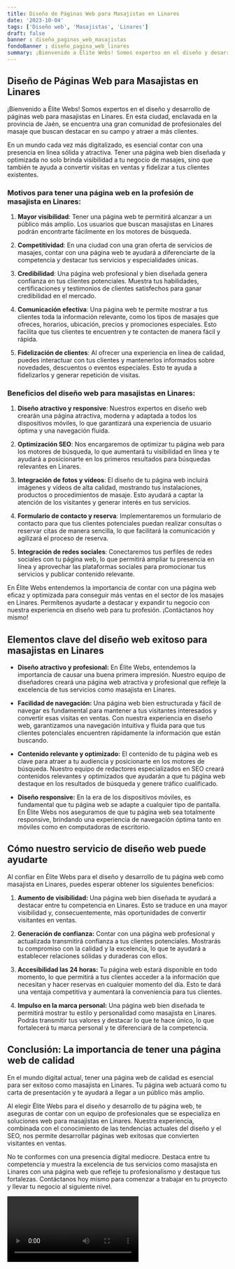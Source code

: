 ```yaml
---
title: Diseño de Páginas Web para Masajistas en Linares
date: '2023-10-04'
tags: ['Diseño web', 'Masajistas', 'Linares']
draft: false
banner : diseño_paginas_web_masajistas
fondoBanner : diseño_pagina_web_linares
summary: ¡Bienvenido a Élite Webs! Somos expertos en el diseño y desarrollo de páginas web para masajistas en Linares. En esta ciudad, enclavada en la provincia de Jaén, se encuentra una gran comunidad de profesionales del masaje que buscan destacar en su campo y atraer a más clientes.
---
```


## Diseño de Páginas Web para Masajistas en Linares

¡Bienvenido a Élite Webs! Somos expertos en el diseño y desarrollo de páginas web para masajistas en Linares. En esta ciudad, enclavada en la provincia de Jaén, se encuentra una gran comunidad de profesionales del masaje que buscan destacar en su campo y atraer a más clientes.

En un mundo cada vez más digitalizado, es esencial contar con una presencia en línea sólida y atractiva. Tener una página web bien diseñada y optimizada no solo brinda visibilidad a tu negocio de masajes, sino que también te ayuda a convertir visitas en ventas y fidelizar a tus clientes existentes.

### Motivos para tener una página web en la profesión de masajista en Linares:

1. **Mayor visibilidad**: Tener una página web te permitirá alcanzar a un público más amplio. Los usuarios que buscan masajistas en Linares podrán encontrarte fácilmente en los motores de búsqueda.

2. **Competitividad**: En una ciudad con una gran oferta de servicios de masajes, contar con una página web te ayudará a diferenciarte de la competencia y destacar tus servicios y especialidades únicas.

3. **Credibilidad**: Una página web profesional y bien diseñada genera confianza en tus clientes potenciales. Muestra tus habilidades, certificaciones y testimonios de clientes satisfechos para ganar credibilidad en el mercado.

4. **Comunicación efectiva**: Una página web te permite mostrar a tus clientes toda la información relevante, como los tipos de masajes que ofreces, horarios, ubicación, precios y promociones especiales. Esto facilita que tus clientes te encuentren y te contacten de manera fácil y rápida.

5. **Fidelización de clientes**: Al ofrecer una experiencia en línea de calidad, puedes interactuar con tus clientes y mantenerlos informados sobre novedades, descuentos o eventos especiales. Esto te ayuda a fidelizarlos y generar repetición de visitas.

### Beneficios del diseño web para masajistas en Linares:

1. **Diseño atractivo y responsive**: Nuestros expertos en diseño web crearán una página atractiva, moderna y adaptada a todos los dispositivos móviles, lo que garantizará una experiencia de usuario óptima y una navegación fluida.

2. **Optimización SEO**: Nos encargaremos de optimizar tu página web para los motores de búsqueda, lo que aumentará tu visibilidad en línea y te ayudará a posicionarte en los primeros resultados para búsquedas relevantes en Linares.

3. **Integración de fotos y vídeos**: El diseño de tu página web incluirá imágenes y vídeos de alta calidad, mostrando tus instalaciones, productos o procedimientos de masaje. Esto ayudará a captar la atención de los visitantes y generar interés en tus servicios.

4. **Formulario de contacto y reserva**: Implementaremos un formulario de contacto para que tus clientes potenciales puedan realizar consultas o reservar citas de manera sencilla, lo que facilitará la comunicación y agilizará el proceso de reserva.

5. **Integración de redes sociales**: Conectaremos tus perfiles de redes sociales con tu página web, lo que permitirá ampliar tu presencia en línea y aprovechar las plataformas sociales para promocionar tus servicios y publicar contenido relevante.

En Élite Webs entendemos la importancia de contar con una página web eficaz y optimizada para conseguir más ventas en el sector de los masajes en Linares. Permítenos ayudarte a destacar y expandir tu negocio con nuestra experiencia en diseño web para tu profesión. ¡Contáctanos hoy mismo!

<GifSeo />

<Cta />

## Elementos clave del diseño web exitoso para masajistas en Linares

- **Diseño atractivo y profesional:** En Élite Webs, entendemos la importancia de causar una buena primera impresión. Nuestro equipo de diseñadores creará una página web atractiva y profesional que refleje la excelencia de tus servicios como masajista en Linares.

- **Facilidad de navegación:** Una página web bien estructurada y fácil de navegar es fundamental para mantener a tus visitantes interesados y convertir esas visitas en ventas. Con nuestra experiencia en diseño web, garantizamos una navegación intuitiva y fluida para que tus clientes potenciales encuentren rápidamente la información que están buscando.

- **Contenido relevante y optimizado:** El contenido de tu página web es clave para atraer a tu audiencia y posicionarte en los motores de búsqueda. Nuestro equipo de redactores especializados en SEO creará contenidos relevantes y optimizados que ayudarán a que tu página web destaque en los resultados de búsqueda y genere tráfico cualificado.

- **Diseño responsive:** En la era de los dispositivos móviles, es fundamental que tu página web se adapte a cualquier tipo de pantalla. En Élite Webs nos aseguramos de que tu página web sea totalmente responsive, brindando una experiencia de navegación óptima tanto en móviles como en computadoras de escritorio.

## Cómo nuestro servicio de diseño web puede ayudarte

Al confiar en Élite Webs para el diseño y desarrollo de tu página web como masajista en Linares, puedes esperar obtener los siguientes beneficios:

1. **Aumento de visibilidad:** Una página web bien diseñada te ayudará a destacar entre tu competencia en Linares. Esto se traduce en una mayor visibilidad y, consecuentemente, más oportunidades de convertir visitantes en ventas.

2. **Generación de confianza:** Contar con una página web profesional y actualizada transmitirá confianza a tus clientes potenciales. Mostrarás tu compromiso con la calidad y la excelencia, lo que te ayudará a establecer relaciones sólidas y duraderas con ellos.

3. **Accesibilidad las 24 horas:** Tu página web estará disponible en todo momento, lo que permitirá a tus clientes acceder a la información que necesitan y hacer reservas en cualquier momento del día. Esto te dará una ventaja competitiva y aumentará la conveniencia para tus clientes.

4. **Impulso en la marca personal:** Una página web bien diseñada te permitirá mostrar tu estilo y personalidad como masajista en Linares. Podrás transmitir tus valores y destacar lo que te hace único, lo que fortalecerá tu marca personal y te diferenciará de la competencia.

## Conclusión: La importancia de tener una página web de calidad

En el mundo digital actual, tener una página web de calidad es esencial para ser exitoso como masajista en Linares. Tu página web actuará como tu carta de presentación y te ayudará a llegar a un público más amplio.

Al elegir Élite Webs para el diseño y desarrollo de tu página web, te aseguras de contar con un equipo de profesionales que se especializa en soluciones web para masajistas en Linares. Nuestra experiencia, combinada con el conocimiento de las tendencias actuales del diseño y el SEO, nos permite desarrollar páginas web exitosas que convierten visitantes en ventas.

No te conformes con una presencia digital mediocre. Destaca entre tu competencia y muestra la excelencia de tus servicios como masajista en Linares con una página web que refleje tu profesionalismo y destaque tus fortalezas. Contáctanos hoy mismo para comenzar a trabajar en tu proyecto y llevar tu negocio al siguiente nivel.

<Video />

<CtaBot job='Masajistas' city='Linares'/>

<Gmaps query='Linares+españa+maps' />